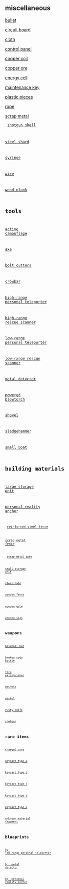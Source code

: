 == miscellaneous ==

{{Item|<nowiki>·</nowiki>}} [[bullet]]

{{Item|<nowiki>▓</nowiki>}} [[circuit board]]

{{Item|<nowiki>c</nowiki>}} [[cloth]]

{{Item|<nowiki>&lt;&gt;</nowiki>}} [[control panel]]

{{Item|<nowiki>§</nowiki>}} [[copper coil]]

{{Item|<nowiki>&lt;c</nowiki>}} [[copper ore]]

{{Item|<nowiki>o</nowiki>}} [[energy cell]]

{{Item|<nowiki>K-v</nowiki>}} [[maintenance key]]

{{Item|<nowiki>ß</nowiki>}} [[plastic pieces]]

{{Item|<nowiki>~</nowiki>}} [[rope]]

{{Item|<nowiki>ð</nowiki>}} [[scrap metal]]

'''<code>{{Item|-</nowiki>}}''' [[shotgun shell]]

{{Item|<nowiki>¤</nowiki>}} [[steel shard]]

{{Item|<nowiki>=-</nowiki>}} [[syringe]]

{{Item|<nowiki>s</nowiki>}} [[wire]]

{{Item|<nowiki>/</nowiki>}} [[wood plank]]

== tools ==

{{Item|<nowiki>%</nowiki>}} [[active camouflage]]

{{Item|<nowiki>––A</nowiki>}} [[axe]]

{{Item|<nowiki>X</nowiki>}} [[bolt cutters]]

{{Item|<nowiki>{</nowiki>}} [[crowbar]]

{{Item|<nowiki>(T)</nowiki>}} [[high-range personal teleporter]]

{{Item|<nowiki>(S)</nowiki>}} [[high-range rescue scanner]]

{{Item|<nowiki>(t)</nowiki>}} [[low-range personal teleporter]]

{{Item|<nowiki>(s)</nowiki>}} [[low-range rescue scanner]]

{{Item|<nowiki>¯\_</nowiki>}} [[metal detector]]

{{Item|<nowiki>r=</nowiki>}} [[powered blowtorch]]

{{Item|<nowiki>––D</nowiki>}} [[shovel]]

{{Item|<nowiki>––0</nowiki>}} [[sledgehammer]]

{{Item|<nowiki>︺</nowiki>}} [[small boat]]

== building materials ==

{{Item|<nowiki>▭</nowiki>}} [[large storage unit]]

{{Item|<nowiki>┬</nowiki>}} [[personal reality anchor]]

'''<code>{{Item|#</nowiki>}}''' [[reinforced steel fence]]

{{Item|<nowiki>#</nowiki>}} [[scrap metal fence]]

'''<code>{{Item|D</nowiki>}}''' [[scrap metal gate]]

{{Item|<nowiki>◻</nowiki>}} [[small storage unit]]

{{Item|<nowiki>$</nowiki>}} [[steel gate]]

{{Item|<nowiki>+</nowiki>}} [[wooden fence]]

{{Item|<nowiki>D</nowiki>}} [[wooden gate]]

{{Item|<nowiki>¶</nowiki>}} [[wooden sign]]

== weapons ==

{{Item|<nowiki>-==</nowiki>}} [[baseball bat]]

{{Item|<nowiki>{,</nowiki>}} [[broken soda bottle]]

{{Item|<nowiki>Û</nowiki>}} [[fire extinguisher]]

{{Item|<nowiki>!</nowiki>}} [[machete]]

{{Item|<nowiki>Г</nowiki>}} [[pistol]]

{{Item|<nowiki>4</nowiki>}} [[rusty knife]]

{{Item|<nowiki>~==</nowiki>}} [[shotgun]]

== rare items ==

{{Item|<nowiki>@</nowiki>}} [[charged core]]

{{Item|<nowiki>[a]</nowiki>}} [[keycard type a]]

{{Item|<nowiki>[b]</nowiki>}} [[keycard type b]]

{{Item|<nowiki>[c]</nowiki>}} [[keycard type c]]

{{Item|<nowiki>[d]</nowiki>}} [[keycard type d]]

{{Item|<nowiki>[e]</nowiki>}} [[keycard type e]]

{{Item|<nowiki>O</nowiki>}} [[unknown material fragment]]

== blueprints ==

{{Item|<nowiki>[]</nowiki>}} [[bp: low-range personal teleporter]]

{{Item|<nowiki>[]</nowiki>}} [[bp: metal detector]]

{{Item|<nowiki>[]</nowiki>}} [[bp: personal reality anchor]]